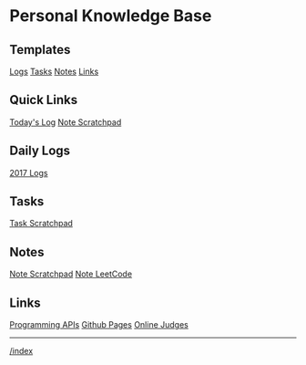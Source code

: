 = Personal Knowledge Base =

== Templates ==
[[logs/log.template|Logs]]
[[tasks/task.template|Tasks]]
[[notes/note.template|Notes]]
[[links/link.template|Links]]

== Quick Links ==
[[logs/log.2017.08.15|Today's Log]]
[[notes/note.scratch|Note Scratchpad]]

== Daily Logs ==
[[logs/log.2017|2017 Logs]]

== Tasks ==
[[tasks/task.scratch|Task Scratchpad]]

== Notes ==
[[notes/note.scratch|Note Scratchpad]]
[[notes/note.leetcode|Note LeetCode]]

== Links ==
[[links/link.apis|Programming APIs]]
[[links/link.gits|Github Pages]]
[[links/link.judges|Online Judges]]

----
[[/index]]
